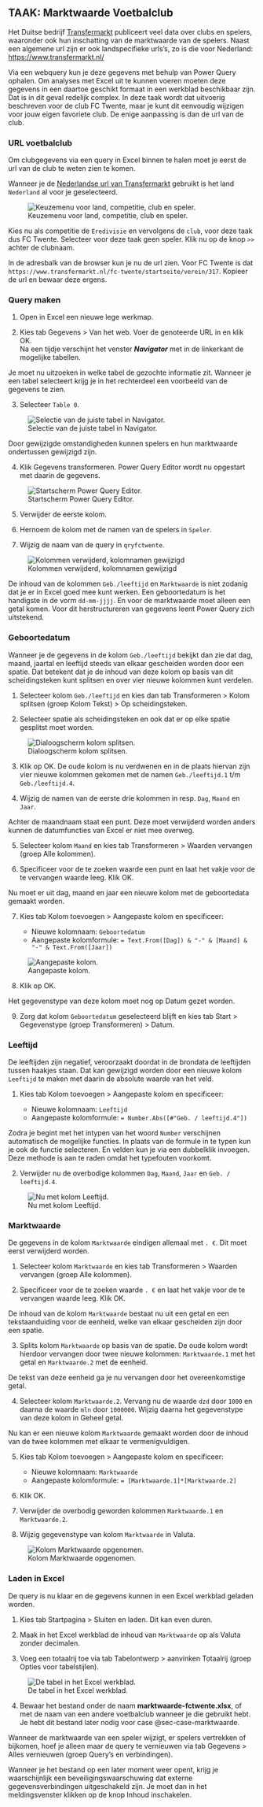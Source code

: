 ## TAAK: Marktwaarde Voetbalclub {#sec-voetbalclub}

Het Duitse bedrijf [Transfermarkt](https://www.transfermarkt.com) publiceert veel data over clubs en spelers, waaronder ook hun inschatting van de marktwaarde van de spelers. Naast een algemene url zijn er ook landspecifieke urls's, zo is die voor Nederland: <https://www.transfermarkt.nl/>

Via een webquery kun je deze gegevens met behulp van Power Query ophalen. Om analyses met Excel uit te kunnen voeren moeten deze gegevens in een daartoe geschikt formaat in een werkblad beschikbaar zijn. Dat is in dit geval redelijk complex. In deze taak wordt dat uitvoerig beschreven voor de club FC Twente, maar je kunt dit eenvoudig wijzigen voor jouw eigen favoriete club. De enige aanpassing is dan de url van de club.

### URL voetbalclub

Om clubgegevens via een query in Excel binnen te halen moet je eerst de url van de club te weten zien te komen.

Wanneer je de [Nederlandse url van Transfermarkt](https://www.transfermarkt.nl/) gebruikt is het land `Nederland` al voor je geselecteerd.

![Keuzemenu voor land, competitie, club en speler.](images/importdata/transfermarkt-nl.png){#fig-transfermarkt-nl}

Kies nu als competitie de `Eredivisie` en vervolgens de `club`, voor deze taak dus FC Twente. Selecteer voor deze taak geen speler. Klik nu op de knop `>>` achter de clubnaam.

In de adresbalk van de browser kun je nu de url zien. Voor FC Twente is dat `https://www.transfermarkt.nl/fc-twente/startseite/verein/317`. Kopieer de url en bewaar deze ergens.

### Query maken

1.  Open in Excel een nieuwe lege werkmap.

2.  Kies [tab Gegevens \> Van het web]{.uicontrol}. Voer de genoteerde URL in en klik [OK]{.uicontrol}.\
    Na een tijdje verschijnt het venster ***Navigator*** met in de linkerkant de mogelijke tabellen.

::: callout-note
Je moet nu uitzoeken in welke tabel de gezochte informatie zit. Wanneer je een tabel selecteert krijg je in het rechterdeel een voorbeeld van de gegevens te zien.
:::

3.  Selecteer `Table 0`.

![Selectie van de juiste tabel in Navigator.](images/importdata/fctwente-01.png){#fig-fctwente-01}

::: callout-warning
Door gewijzigde omstandigheden kunnen spelers en hun marktwaarde ondertussen gewijzigd zijn.
:::

4.  Klik [Gegevens transformeren]{.uicontrol}. Power Query Editor wordt nu opgestart met daarin de gegevens.

![Startscherm Power Query Editor.](images/importdata/fctwente-02.png){#fig-fctwente-02}

5.  Verwijder de eerste kolom.

6.  Hernoem de kolom met de namen van de spelers in `Speler`.

7.  Wijzig de naam van de query in `qryfctwente`.

![Kolommen verwijderd, kolomnamen gewijzigd](images/importdata/fctwente-03.png){#fig-fctwente-03}

De inhoud van de kolommen `Geb./leeftijd` en `Marktwaarde` is niet zodanig dat je er in Excel goed mee kunt werken. Een geboortedatum is het handigste in de vorm `dd-mm-jjjj`. En voor de marktwaarde moet alleen een getal komen. Voor dit herstructureren van gegevens leent Power Query zich uitstekend.

### Geboortedatum

Wanneer je de gegevens in de kolom `Geb./leeftijd` bekijkt dan zie dat dag, maand, jaartal en leeftijd steeds van elkaar gescheiden worden door een spatie. Dat betekent dat je de inhoud van deze kolom op basis van dit scheidingsteken kunt splitsen en over vier nieuwe kolommen kunt verdelen.

1.  Selecteer kolom `Geb./leeftijd` en kies dan [tab Transformeren \> Kolom splitsen (groep Kolom Tekst) \> Op scheidingsteken]{.uicontrol}.

2.  Selecteer [spatie]{.uicontrol} als scheidingsteken en ook dat er op elke spatie gesplitst moet worden.

![Dialoogscherm kolom splitsen.](images/importdata/fctwente-04.png){#fig-fctwente-04}

3.  Klik op [OK]{.uicontrol}. De oude kolom is nu verdwenen en in de plaats hiervan zijn vier nieuwe kolommen gekomen met de namen `Geb./leeftijd.1` t/m `Geb./leeftijd.4`.

4.  Wijzig de namen van de eerste drie kolommen in resp. `Dag`, `Maand` en `Jaar`.

Achter de maandnaam staat een punt. Deze moet verwijderd worden anders kunnen de datumfuncties van Excel er niet mee overweg.

5.  Selecteer kolom `Maand` en kies [tab Transformeren \> Waarden vervangen (groep Alle kolommen)]{.uicontrol}.

6.  Specificeer voor de te zoeken waarde een punt en laat het vakje voor de te vervangen waarde leeg. Klik [OK]{.uicontrol}.

Nu moet er uit dag, maand en jaar een nieuwe kolom met de geboortedata gemaakt worden.

7.  Kies [tab Kolom toevoegen \> Aangepaste kolom]{.uicontrol} en specificeer:

    -   Nieuwe kolomnaam: `Geboortedatum`
    -   Aangepaste kolomformule: `= Text.From([Dag]) & "-" & [Maand] & "-" & Text.From([Jaar])`

![Aangepaste kolom.](images/importdata/fctwente-05.png){#fig-fctwente-05}

8.  Klik op [OK]{.uicontrol}.

Het gegevenstype van deze kolom moet nog op Datum gezet worden.

9.  Zorg dat kolom `Geboortedatum` geselecteerd blijft en kies [tab Start \> Gegevenstype (groep Transformeren) \> Datum]{.uicontrol}.

### Leeftijd

De leeftijden zijn negatief, veroorzaakt doordat in de brondata de leeftijden tussen haakjes staan. Dat kan gewijzigd worden door een nieuwe kolom `Leeftijd` te maken met daarin de absolute waarde van het veld.

1.  Kies [tab Kolom toevoegen \> Aangepaste kolom]{.uicontrol} en specificeer:

    -   Nieuwe kolomnaam: `Leeftijd`
    -   Aangepaste kolomformule: `= Number.Abs([#"Geb. / leeftijd.4"])`

::: callout-tip
Zodra je begint met het intypen van het woord `Number` verschijnen automatisch de mogelijke functies. In plaats van de formule in te typen kun je ook de functie selecteren. En velden kun je via een dubbelklik invoegen. Deze methode is aan te raden omdat het typefouten voorkomt.
:::

2.  Verwijder nu de overbodige kolommen `Dag`, `Maand`, `Jaar` en `Geb. / leeftijd.4`.

![Nu met kolom Leeftijd.](images/importdata/fctwente-06.png){#fig-fctwente-06}

### Marktwaarde

De gegevens in de kolom `Marktwaarde` eindigen allemaal met `. €`. Dit moet eerst verwijderd worden.

1.  Selecteer kolom `Marktwaarde` en kies [tab Transformeren \> Waarden vervangen (groep Alle kolommen)]{.uicontrol}.

2.  Specificeer voor de te zoeken waarde `. €` en laat het vakje voor de te vervangen waarde leeg. Klik [OK]{.uicontrol}.

De inhoud van de kolom `Marktwaarde` bestaat nu uit een getal en een tekstaanduiding voor de eenheid, welke van elkaar gescheiden zijn door een spatie.

3.  Splits kolom `Marktwaarde` op basis van de spatie. De oude kolom wordt hierdoor vervangen door twee nieuwe kolommen: `Marktwaarde.1` met het getal en `Marktwaarde.2` met de eenheid.

De tekst van deze eenheid ga je nu vervangen door het overeenkomstige getal.

4.  Selecteer kolom `Marktwaarde.2`. Vervang nu de waarde `dzd` door `1000` en daarna de waarde `mln` door `1000000`. Wijzig daarna het gegevenstype van deze kolom in [Geheel getal]{.uicontrol}.

Nu kan er een nieuwe kolom `Marktwaarde` gemaakt worden door de inhoud van de twee kolommen met elkaar te vermenigvuldigen.

5.  Kies [tab Kolom toevoegen \> Aangepaste kolom]{.uicontrol} en specificeer:

    -   Nieuwe kolomnaam: `Marktwaarde`
    -   Aangepaste kolomformule: `= [Marktwaarde.1]*[Marktwaarde.2]`

6.  Klik [OK]{.uicontrol}.

7.  Verwijder de overbodig geworden kolommen `Marktwaarde.1` en `Marktwaarde.2`.

8.  Wijzig gegevenstype van kolom `Marktwaarde` in [Valuta]{.uicontrol}.

![Kolom Marktwaarde opgenomen.](images/importdata/fctwente-07.png){#fig-fctwente-07}

### Laden in Excel

De query is nu klaar en de gegevens kunnen in een Excel werkblad geladen worden.

1.  Kies [tab Startpagina \> Sluiten en laden]{.uicontrol}. Dit kan even duren.

2.  Maak in het Excel werkblad de inhoud van `Marktwaarde` op als Valuta zonder decimalen.

3.  Voeg een totaalrij toe via [tab Tabelontwerp \> aanvinken Totaalrij (groep Opties voor tabelstijlen)]{.uicontrol}.

![De tabel in het Excel werkblad.](images/importdata/fctwente-08.png){#fig-fctwente-08}

4.  Bewaar het bestand onder de naam **marktwaarde-fctwente.xlsx**, of met de naam van een andere voetbalclub wanneer je die gebruikt hebt. Je hebt dit bestand later nodig voor case @sec-case-marktwaarde.

Wanneer de marktwaarde van een speler wijzigt, er spelers vertrekken of bijkomen, hoef je alleen maar de query te vernieuwen via [tab Gegevens \> Alles vernieuwen (groep Query's en verbindingen)]{.uicontrol}.

::: callout-warning
Wanneer je het bestand op een later moment weer opent, krijg je waarschijnlijk een beveiligingswaarschuwing dat externe gegevensverbindingen uitgeschakeld zijn. Je moet dan in het meldingsvenster klikken op de knop [Inhoud inschakelen]{.uicontrol}.
:::

